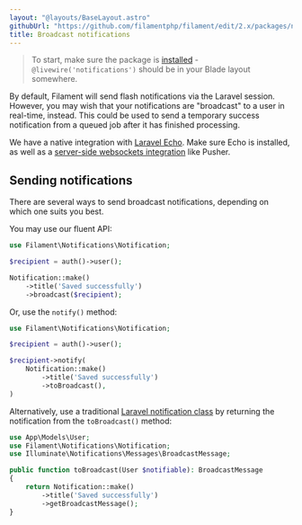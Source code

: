 ```yaml
---
layout: "@layouts/BaseLayout.astro"
githubUrl: "https://github.com/filamentphp/filament/edit/2.x/packages/notifications/docs/04-broadcast-notifications.md"
title: Broadcast notifications
---
```


> To start, make sure the package is [installed](./installation) - `@livewire('notifications')` should be in your Blade layout somewhere.

By default, Filament will send flash notifications via the Laravel session. However, you may wish that your notifications are "broadcast" to a user in real-time, instead. This could be used to send a temporary success notification from a queued job after it has finished processing.

We have a native integration with [Laravel Echo](https://laravel.com/docs/broadcasting#client-side-installation). Make sure Echo is installed, as well as a [server-side websockets integration](https://laravel.com/docs/broadcasting#server-side-installation) like Pusher.

## Sending notifications

There are several ways to send broadcast notifications, depending on which one suits you best.

You may use our fluent API:

```php
use Filament\Notifications\Notification;

$recipient = auth()->user();

Notification::make()
    ->title('Saved successfully')
    ->broadcast($recipient);
```

Or, use the `notify()` method:

```php
use Filament\Notifications\Notification;

$recipient = auth()->user();

$recipient->notify(
    Notification::make()
        ->title('Saved successfully')
        ->toBroadcast(),
)
```

Alternatively, use a traditional [Laravel notification class](https://laravel.com/docs/notifications#generating-notifications) by returning the notification from the `toBroadcast()` method:

```php
use App\Models\User;
use Filament\Notifications\Notification;
use Illuminate\Notifications\Messages\BroadcastMessage;

public function toBroadcast(User $notifiable): BroadcastMessage
{
    return Notification::make()
        ->title('Saved successfully')
        ->getBroadcastMessage();
}
```
